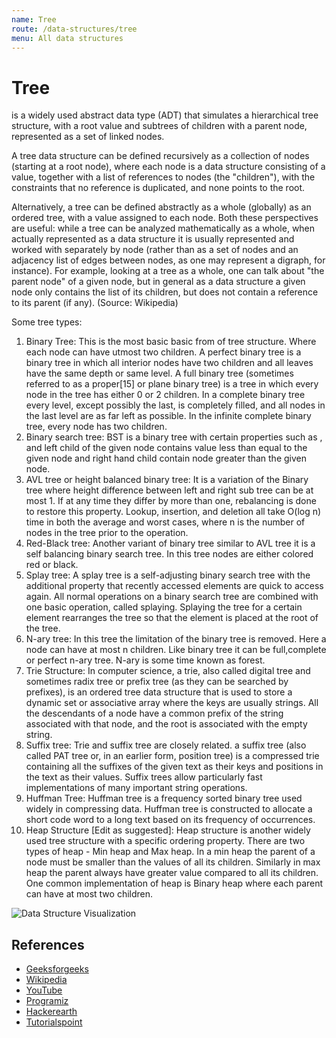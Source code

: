 ```yaml
---
name: Tree
route: /data-structures/tree
menu: All data structures
---
```


# Tree

is a widely used abstract data type (ADT) that simulates a hierarchical tree
structure, with a root value and subtrees of children with a parent node,
represented as a set of linked nodes.

A tree data structure can be defined recursively as a collection of nodes
(starting at a root node), where each node is a data structure consisting of a
value, together with a list of references to nodes (the "children"), with the
constraints that no reference is duplicated, and none points to the root.

Alternatively, a tree can be defined abstractly as a whole (globally) as an
ordered tree, with a value assigned to each node. Both these perspectives are
useful: while a tree can be analyzed mathematically as a whole, when actually
represented as a data structure it is usually represented and worked with
separately by node (rather than as a set of nodes and an adjacency list of edges
between nodes, as one may represent a digraph, for instance). For example,
looking at a tree as a whole, one can talk about "the parent node" of a given
node, but in general as a data structure a given node only contains the list of
its children, but does not contain a reference to its parent (if any). (Source:
Wikipedia)

Some tree types:

1. Binary Tree: This is the most basic basic from of tree structure. Where each
   node can have utmost two children. A perfect binary tree is a binary tree in
   which all interior nodes have two children and all leaves have the same depth
   or same level. A full binary tree (sometimes referred to as a proper[15] or
   plane binary tree) is a tree in which every node in the tree has either 0 or
   2 children. In a complete binary tree every level, except possibly the last,
   is completely filled, and all nodes in the last level are as far left as
   possible. In the infinite complete binary tree, every node has two children.
2. Binary search tree: BST is a binary tree with certain properties such as ,
   and left child of the given node contains value less than equal to the given
   node and right hand child contain node greater than the given node.
3. AVL tree or height balanced binary tree: It is a variation of the Binary tree
   where height difference between left and right sub tree can be at most 1. If
   at any time they differ by more than one, rebalancing is done to restore this
   property. Lookup, insertion, and deletion all take O(log n) time in both the
   average and worst cases, where n is the number of nodes in the tree prior to
   the operation.
4. Red-Black tree: Another variant of binary tree similar to AVL tree it is a
   self balancing binary search tree. In this tree nodes are either colored red
   or black.
5. Splay tree: A splay tree is a self-adjusting binary search tree with the
   additional property that recently accessed elements are quick to access
   again. All normal operations on a binary search tree are combined with one
   basic operation, called splaying. Splaying the tree for a certain element
   rearranges the tree so that the element is placed at the root of the tree.
6. N-ary tree: In this tree the limitation of the binary tree is removed. Here a
   node can have at most n children. Like binary tree it can be full,complete or
   perfect n-ary tree. N-ary is some time known as forest.
7. Trie Structure: In computer science, a trie, also called digital tree and
   sometimes radix tree or prefix tree (as they can be searched by prefixes), is
   an ordered tree data structure that is used to store a dynamic set or
   associative array where the keys are usually strings. All the descendants of
   a node have a common prefix of the string associated with that node, and the
   root is associated with the empty string.
8. Suffix tree: Trie and suffix tree are closely related. a suffix tree (also
   called PAT tree or, in an earlier form, position tree) is a compressed trie
   containing all the suffixes of the given text as their keys and positions in
   the text as their values. Suffix trees allow particularly fast
   implementations of many important string operations.
9. Huffman Tree: Huffman tree is a frequency sorted binary tree used widely in
   compressing data. Huffman tree is constructed to allocate a short code word
   to a long text based on its frequency of occurrences.
10. Heap Structure [Edit as suggested]: Heap structure is another widely used
    tree structure with a specific ordering property. There are two types of
    heap - Min heap and Max heap. In a min heap the parent of a node must be
    smaller than the values of all its children. Similarly in max heap the
    parent always have greater value compared to all its children. One common
    implementation of heap is Binary heap where each parent can have at most two
    children.

![Data Structure Visualization](https://upload.wikimedia.org/wikipedia/commons/f/f7/Binary_tree.svg)

## References

- [Geeksforgeeks](https://www.geeksforgeeks.org/binary-tree-data-structure/)
- [Wikipedia](<https://en.wikipedia.org/wiki/Tree_(data_structure)>)
- [YouTube](https://www.youtube.com/watch?v=oSWTXtMglKE)
- [Programiz](https://www.programiz.com/dsa/trees)
- [Hackerearth](https://www.hackerearth.com/practice/data-structures/trees/binary-and-nary-trees/tutorial/)
- [Tutorialspoint](https://www.tutorialspoint.com/data_structures_algorithms/tree_data_structure.htm)
